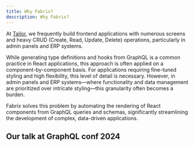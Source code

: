 ```yaml
---
title: Why Fabrix?
description: Why Fabrix?
---
```


At [Tailor](https://tailor.tech), we frequently build frontend applications with numerous screens and heavy CRUD (Create, Read, Update, Delete) operations, particularly in admin panels and ERP systems.

While generating type definitions and hooks from GraphQL is a common practice in React applications, this approach is often applied on a component-by-component basis. For applications requiring fine-tuned styling and high flexibility, this level of detail is necessary. However, in admin panels and ERP systems—where functionality and data management are prioritized over intricate styling—this granularity often becomes a burden.

Fabrix solves this problem by automating the rendering of React components from GraphQL queries and schemas, significantly streamlining the development of complex, data-driven applications.

## Our talk at GraphQL conf 2024

<YouTube id="U4gCky2TFWE" />
